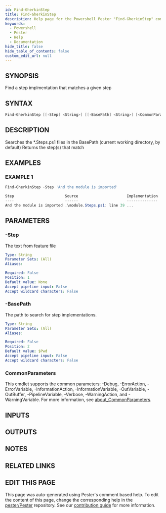 ```yaml
---
id: Find-GherkinStep
title: Find-GherkinStep
description: Help page for the Powershell Pester "Find-GherkinStep" command
keywords:
  - Powershell
  - Pester
  - Help
  - Documentation
hide_title: false
hide_table_of_contents: false
custom_edit_url: null
---
```


## SYNOPSIS

Find a step implmentation that matches a given step

## SYNTAX

```powershell
Find-GherkinStep [[-Step] <String>] [[-BasePath] <String>] [<CommonParameters>]
```

## DESCRIPTION

Searches the *.Steps.ps1 files in the BasePath (current working directory, by default)
Returns the step(s) that match

## EXAMPLES

### EXAMPLE 1

```powershell
Find-GherkinStep -Step 'And the module is imported'

Step                       Source                      Implementation
----                       ------                      --------------
And the module is imported .\module.Steps.ps1: line 39 ...
```

## PARAMETERS

### -Step

The text from feature file

```yaml
Type: String
Parameter Sets: (All)
Aliases:

Required: False
Position: 1
Default value: None
Accept pipeline input: False
Accept wildcard characters: False
```

### -BasePath

The path to search for step implementations.

```yaml
Type: String
Parameter Sets: (All)
Aliases:

Required: False
Position: 2
Default value: $Pwd
Accept pipeline input: False
Accept wildcard characters: False
```

### CommonParameters

This cmdlet supports the common parameters: -Debug, -ErrorAction, -ErrorVariable, -InformationAction, -InformationVariable, -OutVariable, -OutBuffer, -PipelineVariable, -Verbose, -WarningAction, and -WarningVariable. For more information, see [about_CommonParameters](http://go.microsoft.com/fwlink/?LinkID=113216).

## INPUTS

## OUTPUTS

## NOTES

## RELATED LINKS

## EDIT THIS PAGE

This page was auto-generated using Pester's comment based help. To edit the content of this page, change the corresponding help in the [pester/Pester](https://github.com/pester/pester) repository. See our [contribution guide](https://github.com/pester/docs#contributing) for more information.
